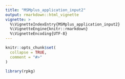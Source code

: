 ```yaml
---
title: "MSMplus_application_input2"
output: rmarkdown::html_vignette
vignette: >
  %\VignetteIndexEntry{MSMplus_application_input2}
  %\VignetteEngine{knitr::rmarkdown}
  %\VignetteEncoding{UTF-8}
---
```


```r
knitr::opts_chunk$set(
  collapse = TRUE,
  comment = "#>"
)
```

```r
library(rpkg)
```
